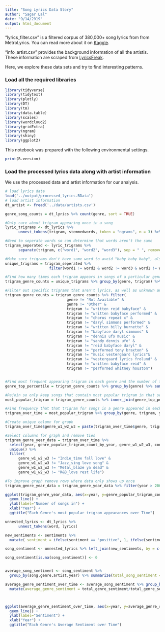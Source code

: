 ```yaml
---
title: "Song Lyrics Data Story"
author: "Sagar Lal"
date: "9/14/2019"
output: html_document
---
```


"lyrics_filter.csv" is a filtered corpus of 380,000+ song lyrics from from MetroLyrics. You can read more about it on [Kaggle](https://www.kaggle.com/gyani95/380000-lyrics-from-metrolyrics).

"info_artist.csv" provides the background information of all the artistis. These information are scraped from [LyricsFreak](https://www.lyricsfreak.com/).

Here, we explore these data sets and try to find interesting patterns.

### Load all the required libraries

```r
library(tidyverse)
library(tidytext)
library(plotly)
library(DT)
library(tm)
library(data.table)
library(scales)
library(wordcloud2)
library(gridExtra)
library(ngram)
library(shiny) 
library(ggplot2)
```

This notebook was prepared with the following environmental settings.

```r
print(R.version)
```

### Load the processed lyrics data along with artist information

We use the processed data and artist information for our analysis.

```r
# load lyrics data
load('../output/processed_lyrics.RData') 
# load artist information
dt_artist <- fread('../data/artists.csv') 
```

```r
genre_song_counts = dt_lyrics %>% count(genre, sort = TRUE)

#Only care about trigram appearing once in a song
lyric_trigrams <- dt_lyrics %>%
      unnest_tokens(trigram, stemmedwords, token = "ngrams", n = 3) %>% unique()

#Need to seperate words so can determine that words aren't the same
trigram_seperated <- lyric_trigrams %>%
      separate(trigram, c("word1", "word2", "word3"), sep = " ", remove = FALSE)

#Make sure trigrams don't have same word to avoid "baby baby baby", also remove case of each song written by babyface, also only care about phrase appearing once in a song (don't want 'i am blue' to repeatedly appear)
unique_trigrams = trigram_seperated %>%
                    filter(word1 != word2 & word2 != word3 & word1 != word3)

#Find how many times each trigram appears in songs of a particular genre
trigram_genre_counts = unique_trigrams %>% group_by(genre, trigram) %>% mutate(count = n()) %>% ungroup()

#Filter out specific trigrams that aren't lyrics, as well as unknown and not avaialable genre
trigram_genre_counts = trigram_genre_counts %>% filter(
                            genre != "Not Available" &
                            genre != "Other" &
                            trigram != "written reid babyface" &
                            trigram != "written babyface performed" &
                            trigram != "chorus repeat x" &
                            trigram != "daryl simmons performed" &
                            trigram != "written billy burnette" &
                            trigram != "babyface daryl simmons" &
                            trigram != "dennis ufo music" &
                            trigram != "sandy dennis ufo" &
                            trigram != "reid babyface daryl" &
                            trigram != "performed tony braxton" &
                            trigram != "music vestergaard lyrics"&
                            trigram != "vestergaard lyrics frolund" &
                            trigram != "written babyface reid" &
                            trigram != "performed whitney houston")


#Find most frequent appearing trigram in each genre and the number of times
genre_top_percentile = trigram_genre_counts %>% group_by(genre) %>% summarise(most_popular = quantile(count, probs = 1))

#Rejoin so only keep songs that contain most popular trigram in that song's genre
most_popular_trigram = trigram_genre_counts %>% inner_join(genre_top_percentile, by = c("genre" = "genre", "count" = "most_popular"))

#Find frequency that that trigram for songs in a genre appeared in each year
trigram_over_time = most_popular_trigram %>% group_by(genre, trigram, year) %>% mutate(genre_popular_trigram_count_by_year = n()) %>% ungroup()
```

``` r
#Create unique column for graph
trigram_over_time$genre_w1_w2_w3 = paste(trigram_over_time$genre, trigram_over_time$trigram, sep="_")

#Select columns for graph and remove ties
trigram_genre_year_data = trigram_over_time %>% 
  select(year, genre_popular_trigram_count_by_year, genre_w1_w2_w3, count) %>% 
  unique() %>% 
  filter(
      genre_w1_w2_w3 != "Indie_time fall love" & 
      genre_w1_w2_w3 != "Jazz_sing love song" & 
      genre_w1_w2_w3 != "Metal_blaze ya dead" & 
      genre_w1_w2_w3 != "R&B_love rest life")

#To improve graph remove rows where data only shows up once
trigram_genre_year_data = trigram_genre_year_data %>% filter(year > 2000)

ggplot(trigram_genre_year_data, aes(x=year, y=genre_popular_trigram_count_by_year, col=genre_w1_w2_w3)) + 
  geom_line() +
  ylab(label="Number of songs in") + 
  xlab("Year") + 
  ggtitle("Each Genre's most popular trigram appearances over Time")
```



``` r
unnested_lyrics <- dt_lyrics %>%
      unnest_tokens(word, lyrics)

new_sentiments <- sentiments %>% 
  mutate( sentiment = ifelse(sentiment == "positive", 1, ifelse(sentiment == "negative", -1, 0))) 

song_sentiment <- unnested_lyrics %>% left_join(new_sentiments, by = c("word" = "word"))

song_sentiment[is.na(song_sentiment)] <- 0


average_song_sentiment <- song_sentiment %>%
  group_by(song,genre,artist,year) %>% summarize(total_song_sentiment = sum(sentiment), song_lyric_words = n()) %>%   mutate(average_song_sentiment = total_song_sentiment/song_lyric_words) %>% ungroup()

average_genre_sentiment_over_time <- average_song_sentiment %>% group_by(genre,year) %>% summarize(total_genre_sentiment = sum(average_song_sentiment), total_genre_songs = n()) %>%
  mutate(average_genre_sentiment = total_genre_sentiment/total_genre_songs) %>% ungroup() %>% filter(year>1999 & genre != "Other" & genre != "Not Available")



ggplot(average_genre_sentiment_over_time, aes(x=year, y=average_genre_sentiment, col=genre)) + 
  geom_line() +
  ylab(label="Sentiment") + 
  xlab("Year") + 
  ggtitle("Each Genre's Average Sentiment over Time")

```



